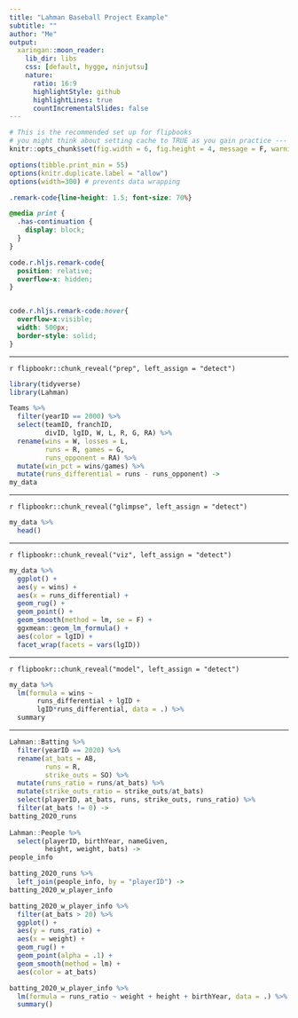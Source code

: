 ```yaml
---
title: "Lahman Baseball Project Example"
subtitle: ""
author: "Me"
output:
  xaringan::moon_reader:
    lib_dir: libs
    css: [default, hygge, ninjutsu]
    nature:
      ratio: 16:9
      highlightStyle: github
      highlightLines: true
      countIncrementalSlides: false
---
```



```r
# This is the recommended set up for flipbooks
# you might think about setting cache to TRUE as you gain practice --- building flipbooks from scratch can be time consuming
knitr::opts_chunk$set(fig.width = 6, fig.height = 4, message = F, warning = FALSE, comment = "", cache = F)

options(tibble.print_min = 55)
options(knitr.duplicate.label = "allow")
options(width=300) # prevents data wrapping
```


```css
.remark-code{line-height: 1.5; font-size: 70%}

@media print {
  .has-continuation {
    display: block;
  }
}

code.r.hljs.remark-code{
  position: relative;
  overflow-x: hidden;
}


code.r.hljs.remark-code:hover{
  overflow-x:visible;
  width: 500px;
  border-style: solid;
}
```


---


`r flipbookr::chunk_reveal("prep", left_assign = "detect")`


```r
library(tidyverse)
library(Lahman)

Teams %>%
  filter(yearID == 2000) %>%
  select(teamID, franchID,
         divID, lgID, W, L, R, G, RA) %>% 
  rename(wins = W, losses = L,
         runs = R, games = G,
         runs_opponent = RA) %>%
  mutate(win_pct = wins/games) %>%
  mutate(runs_differential = runs - runs_opponent) ->
my_data
```

---


`r flipbookr::chunk_reveal("glimpse", left_assign = "detect")`


```r
my_data %>% 
  head()
```


---


`r flipbookr::chunk_reveal("viz", left_assign = "detect")`


```r
my_data %>%
  ggplot() +
  aes(y = wins) +
  aes(x = runs_differential) +
  geom_rug() +
  geom_point() +
  geom_smooth(method = lm, se = F) +
  ggxmean::geom_lm_formula() +
  aes(color = lgID) +
  facet_wrap(facets = vars(lgID))
```


---


`r flipbookr::chunk_reveal("model", left_assign = "detect")`


```r
my_data %>%
  lm(formula = wins ~ 
       runs_differential + lgID +
       lgID*runs_differential, data = .) %>% 
  summary
```

---

```r
Lahman::Batting %>% 
  filter(yearID == 2020) %>% 
  rename(at_bats = AB,
         runs = R,
         strike_outs = SO) %>% 
  mutate(runs_ratio = runs/at_bats) %>%
  mutate(strike_outs_ratio = strike_outs/at_bats)
  select(playerID, at_bats, runs, strike_outs, runs_ratio) %>% 
  filter(at_bats != 0) ->
batting_2020_runs
  
Lahman::People %>% 
  select(playerID, birthYear, nameGiven, 
         height, weight, bats) ->
people_info

batting_2020_runs %>% 
  left_join(people_info, by = "playerID") ->
batting_2020_w_player_info

batting_2020_w_player_info %>% 
  filter(at_bats > 20) %>% 
  ggplot() + 
  aes(y = runs_ratio) + 
  aes(x = weight) + 
  geom_rug() + 
  geom_point(alpha = .1) + 
  geom_smooth(method = lm) + 
  aes(color = at_bats)

batting_2020_w_player_info %>% 
  lm(formula = runs_ratio ~ weight + height + birthYear, data = .) %>% 
  summary()

```
